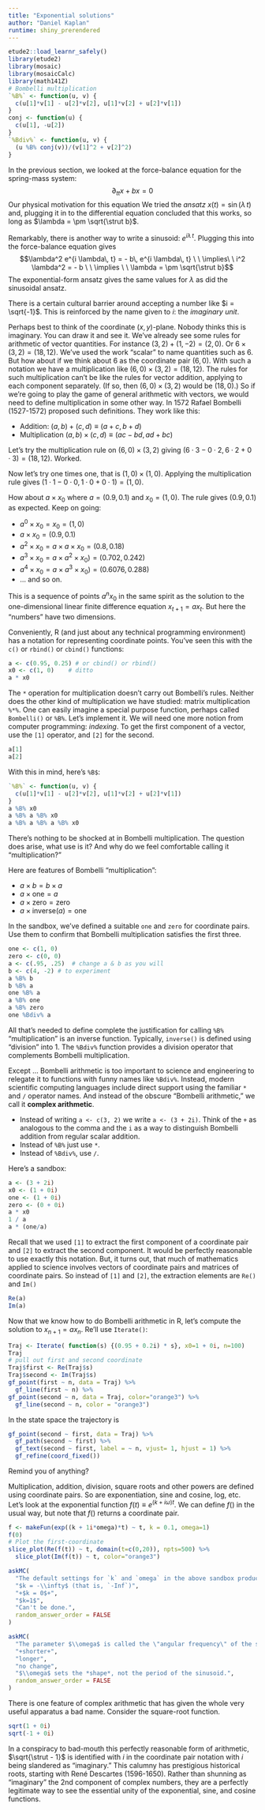 ```yaml
---
title: "Exponential solutions"
author: "Daniel Kaplan"
runtime: shiny_prerendered
---
```


```r
etude2::load_learnr_safely()
library(etude2)
library(mosaic)
library(mosaicCalc)
library(math141Z)
# Bombelli multiplication
`%B%` <- function(u, v) {
  c(u[1]*v[1] - u[2]*v[2], u[1]*v[2] + u[2]*v[1])
}
conj <- function(u) {
  c(u[1], -u[2])
}
`%Bdiv%` <- function(u, v) {
  (u %B% conj(v))/(v[1]^2 + v[2]^2)
}
```

In the previous section, we looked at the force-balance equation for the spring-mass system:
$$\partial_{tt} x + b x = 0$$
Our physical motivation for this equation 
We tried the *ansatz* $x(t) = \sin(\lambda\, t)$ and, plugging it in to the differential equation concluded that this works, so long as $\lambda = \pm \sqrt{\strut b}$. 

Remarkably, there is another way to write a sinusoid: $e^{i \lambda\, t}$. Plugging this into the force-balance equation gives $$\lambda^2 e^{i \lambda\, t} = - b\, e^{i \lambda\, t} \ \ \implies\ \ i^2 \lambda^2 = - b \ \ \implies \ \ \lambda = \pm \sqrt{\strut b}$$
The exponential-form ansatz gives the same values for $\lambda$ as did the sinusoidal ansatz. 

There is a certain cultural barrier around accepting a number like $i = \sqrt{-1}$. This is reinforced by the name given to $i$: the *imaginary unit*. 

Perhaps best to think of the coordinate $(x,y)$-plane. Nobody thinks this is imaginary. You can draw it and see it. We've already see some rules for arithmetic of vector quantities. For instance $(3, 2) + (1, -2) = (2, 0)$. Or $6\times (3, 2) = (18,12)$. We've used the work "scalar" to name quantities such as 6. But how about if we think about 6 as the coordinate pair $(6,0)$. With such a notation we have a multiplication like $(6,0) \times (3,2) = (18,12)$. The rules for such multiplication can't be like the rules for vector addition, applying to each component separately. (If so, then $(6,0) \times (3,2)$ would be $(18, 0)$.) So if we're going to play the game of general arithmetic with vectors, we would need to define multiplication in some other way. In 1572 Rafael Bombelli (1527-1572) proposed such definitions. They work like this:

- Addition: $(a, b) + (c, d) \equiv (a+c, b + d)$
- Multiplication $(a, b) \times (c, d) \equiv (ac - bd, ad + bc)$

Let's try the multiplication rule on $(6, 0)\times(3,2)$ giving $(6\cdot 3 - 0\cdot 2, 6\cdot 2 + 0\cdot 3 ) = (18, 12)$. Worked.

Now let's try one times one, that is $(1,0) \times (1, 0)$. Applying the multiplication rule gives $(1\cdot 1  - 0 \cdot 0, 1\cdot 0 + 0 \cdot 1) = (1,0)$. 

How about $a \times x_0$ where $a = (0.9, 0.1)$ and $x_0 = (1,0)$. The rule gives $(0.9, 0.1)$ as expected. Keep on going:

- $a^0 \times x_0 = x_0 = (1,0)$
- $a \times x_0 = (0.9, 0.1)$
- $a^2 \times x_0 = a \times a \times x_0 = (0.8, 0.18)$
- $a^3 \times x_0 = a \times a^2 \times x_0) = (0.702, 0.242)$
- $a^4 \times x_0 = a \times a^3 \times x_0) = (0.6076, 0.288)$
- ... and so on.

This is a sequence of points $a^n x_0$ in the same spirit as the solution to the one-dimensional linear finite difference equation $x_{t+1} = a x_t$. But here the "numbers" have two dimensions.

Conveniently, R (and just about any technical programming environment) has a notation for representing coordinate points. You've seen this with the `c()` or `rbind()` or `cbind()` functions:
```r
a <- c(0.95, 0.25) # or cbind() or rbind()
x0 <- c(1, 0)    # ditto
a * x0
```
The `*` operation for multiplication doesn't carry out Bombelli's rules. Neither does the other kind of multiplication we have studied: matrix multiplication `%*%`. One can easily imagine a special purpose function, perhaps called `Bombelli()` or `%B%`. Let's implement it. We will need one more notion from computer programming: *indexing*. To get the first component of a vector, use the `[1]` operator, and `[2]` for the second.
```r
a[1]
a[2]
```

With this in mind, here's `%B$`:
```r
`%B%` <- function(u, v) {
  c(u[1]*v[1] - u[2]*v[2], u[1]*v[2] + u[2]*v[1])
}
a %B% x0
a %B% a %B% x0
a %B% a %B% a %B% x0
```

There's nothing to be shocked at in Bombelli multiplication. The question does arise, what use is it? And why do we feel comfortable calling it "multiplication?"

Here are features of Bombelli "multiplication":

- $a \times b = b \times a$
- $a \times \text{one} = a$
- $a \times \text{zero} = \text{zero}$
- $a \times \text{inverse}(a) = \text{one}$

In the sandbox, we've defined a suitable `one` and `zero` for coordinate pairs. Use them to confirm that Bombelli multiplication satisfies the first three.

```r
one <- c(1, 0)
zero <- c(0, 0)
a <- c(.95, .25)  # change a & b as you will
b <- c(4, -2) # to experiment
a %B% b 
b %B% a
one %B% a
a %B% one
a %B% zero
one %Bdiv% a
```
All that's needed to define complete the justification for calling `%B%` "multiplication" is an inverse function. Typically, `inverse()` is defined using "division" into 1. The `%Bdiv%` function provides a division operator that complements Bombelli multiplication. 

Except ... Bombelli arithmetic is too important to science and engineering to relegate it to functions with funny names like `%Bdiv%`. Instead, modern scientific computing languages include direct support using the familiar `*` and `/` operator names. And instead of the obscure "Bombelli arithmetic," we call it **complex arithmetic**. 

- Instead of writing `a <- c(3, 2)` we write `a <- (3 + 2i)`. Think of the `+` as analogous to the comma and the `i` as a way to distinguish Bombelli addition from regular scalar addition.
- Instead of `%B%` just use `*`.
- Instead of `%Bdiv%`, use `/`.

Here's a sandbox:

```r
a <- (3 + 2i)
x0 <- (1 + 0i)
one <- (1 + 0i)
zero <- (0 + 0i)
a * x0
1 / a
a * (one/a)
```
Recall that we used `[1]` to extract the first component of a coordinate pair and `[2]` to extract the second component. It would be perfectly reasonable to use exactly this notation. But, it turns out, that much of mathematics applied to science involves vectors of coordinate pairs and matrices of coordinate pairs. So instead of `[1]` and `[2]`,  the extraction elements are `Re()` and `Im()`

```r
Re(a)
Im(a)
```

Now that we know how to do Bombelli arithmetic in R, let's compute the solution to $x_{n+1} = a x_{n}$. Re'll use `Iterate()`:

```r
Traj <- Iterate( function(s) {(0.95 + 0.2i) * s}, x0=1 + 0i, n=100)
Traj
# pull out first and second coordinate
Traj$first <- Re(Traj$s)
Traj$second <- Im(Traj$s)
gf_point(first ~ n, data = Traj) %>% 
  gf_line(first ~ n) %>%
gf_point(second ~ n, data = Traj, color="orange3") %>%
  gf_line(second ~ n, color = "orange3")
```
In the state space the trajectory is

```r
gf_point(second ~ first, data = Traj) %>%
  gf_path(second ~ first) %>%
  gf_text(second ~ first, label = ~ n, vjust= 1, hjust = 1) %>%
  gf_refine(coord_fixed())
```

Remind you of anything?

Multiplication, addition, division, square roots and other powers are defined using coordinate pairs. So are exponentiation, sine and cosine, log, etc. Let's look at the exponential function $f(t) \equiv e^{(k + i\omega) t}$. We can define $f()$ in the usual way, but note that $f()$ returns a coordinate pair.

```r
f <- makeFun(exp((k + 1i*omega)*t) ~ t, k = 0.1, omega=1)
f(0)
# Plot the first-coordinate
slice_plot(Re(f(t)) ~ t, domain(t=c(0,20)), npts=500) %>%
  slice_plot(Im(f(t)) ~ t, color="orange3")
```

```r
askMC(
  "The default settings for `k` and `omega` in the above sandbox produce a coordinate pair whose first component is an exponentially growing cosine, and whose second is an exponentially growing sine. What value for `k` will produce a simple sine and cosine, without any change in amplitude?",
  "$k = -\\infty$ (that is, `-Inf`)",
  "+$k = 0$+",
  "$k=1$",
  "Can't be done.",
  random_answer_order = FALSE
)
```

```r
askMC(
  "The parameter $\\omega$ is called the \"angular frequency\" of the sinusoids produced as the first and second components of $e^{(k + i\\omega)t}$. Does higher $\\omega$, that is, higher angular frequency correspond to a shorter or longer period for the sinusoids?",
  "+shorter+",
  "longer",
  "no change",
  "$\\omega$ sets the *shape*, not the period of the sinusoid.",
  random_answer_order = FALSE
)
```




There is one feature of complex arithmetic  that has given the whole very useful apparatus a bad name. Consider the square-root function.

```r
sqrt(1 + 0i)
sqrt(-1 + 0i)
```

In a conspiracy to bad-mouth this perfectly reasonable form of arithmetic, $\sqrt{\strut - 1}$ is identified with $i$ in the coordinate pair notation with $i$ being slandered as "imaginary." This calumny has prestigious historical roots, starting with René Descartes (1596-1650). Rather than shunning as "imaginary" the 2nd component of complex numbers, they are a perfectly legitimate way to see the essential unity of the exponential, sine, and cosine functions.


